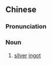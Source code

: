{{also|银锭}}
==Chinese==
{{zh-forms|s=银锭}}

===Pronunciation===
{{zh-pron
|m=yíndìng
|c=ngan4 ding3
|mn=qz,xm:gûn-tiāⁿ/zz:gîn-tiāⁿ
|cat=n
}}

===Noun===
{{zh-noun}}

# [[silver]] [[ingot]]